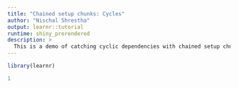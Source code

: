```yaml
---
title: "Chained setup chunks: Cycles"
author: "Nischal Shrestha"
output: learnr::tutorial
runtime: shiny_prerendered 
description: >
  This is a demo of catching cyclic dependencies with chained setup chunks starting from a setup chunk.
--- 
```


```r
library(learnr)
```

```r
1
```

